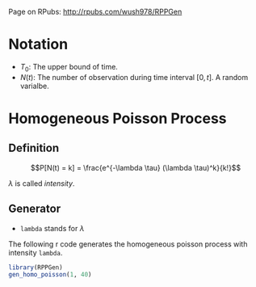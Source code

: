 Page on RPubs: <http://rpubs.com/wush978/RPPGen>

# Notation

- $T_0$: The upper bound of time.
- $N(t)$: The number of observation during time interval $[0, t]$. A random varialbe. 

# Homogeneous Poisson Process

## Definition

$$P[N(t) = k] = \frac{e^{-\lambda \tau} (\lambda \tau)^k}{k!}$$

$\lambda$ is called *intensity*.

## Generator

- `lambda` stands for $\lambda$

The following r code generates the homogeneous poisson process with intensity `lambda`.

```r
library(RPPGen)
gen_homo_poisson(1, 40)
```

